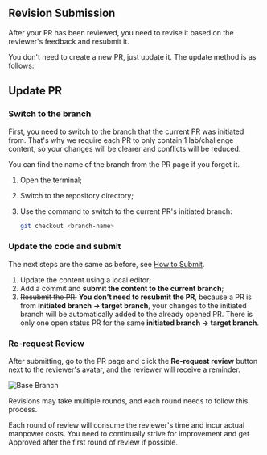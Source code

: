 ## Revision Submission

After your PR has been reviewed, you need to revise it based on the reviewer's feedback and resubmit it.

You don't need to create a new PR, just update it. The update method is as follows:

## Update PR

### Switch to the branch

First, you need to switch to the branch that the current PR was initiated from. That's why we require each PR to only contain 1 lab/challenge content, so your changes will be clearer and conflicts will be reduced.

You can find the name of the branch from the PR page if you forget it.

1. Open the terminal;
2. Switch to the repository directory;
3. Use the command to switch to the current PR's initiated branch:

   ```bash
   git checkout <branch-name>
   ```

### Update the code and submit

The next steps are the same as before, see [How to Submit](how-to-submit).

1. Update the content using a local editor;
2. Add a commit and **submit the content to the current branch**;
3. ~~Resubmit the PR.~~ **You don't need to resubmit the PR**, because a PR is from **initiated branch → target branch**, your changes to the initiated branch will be automatically added to the already opened PR. There is only one open status PR for the same **initiated branch → target branch**.

### Re-request Review

After submitting, go to the PR page and click the **Re-request review** button next to the reviewer's avatar, and the reviewer will receive a reminder.

![Base Branch](.github/assets/re-request-review.png)

Revisions may take multiple rounds, and each round needs to follow this process.

Each round of review will consume the reviewer's time and incur actual manpower costs. You need to continually strive for improvement and get Approved after the first round of review if possible.
